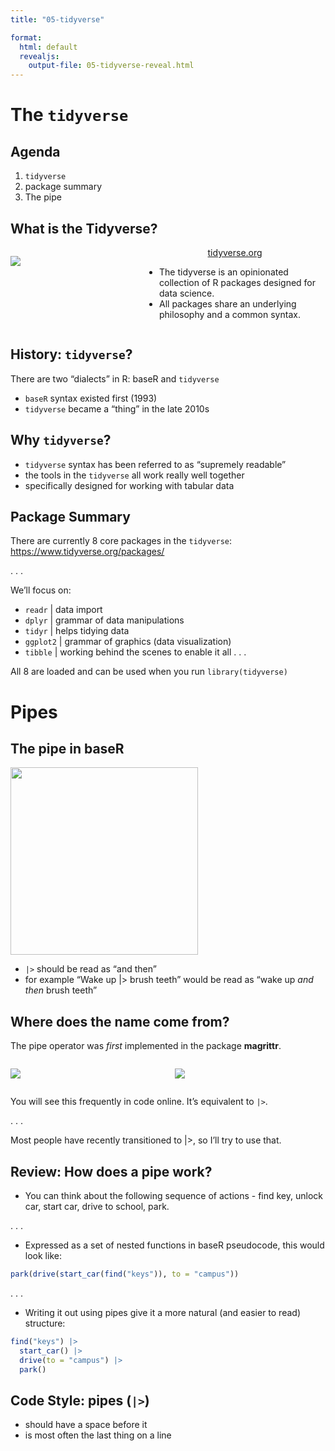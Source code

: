 ```yaml
---
title: "05-tidyverse"

format:
  html: default
  revealjs:
    output-file: 05-tidyverse-reveal.html
---
```


# The `tidyverse` {background-color="#e4282e"}

## Agenda

1.  `tidyverse`
2.  package summary
3.  The pipe

## What is the Tidyverse?

::: columns
::: {.column width="40%"}
![](images/tidyverse.png)
:::

::: {.column width="60%"}
<center><a href="https://www.tidyverse.org/">tidyverse.org</a></center>

-   The tidyverse is an opinionated collection of R packages designed for data science.
-   All packages share an underlying philosophy and a common syntax.
:::
:::

## History: `tidyverse`?

There are two "dialects" in R: baseR and `tidyverse`

-   `baseR` syntax existed first (1993)
-   `tidyverse` became a "thing" in the late 2010s

## Why `tidyverse`?

-   `tidyverse` syntax has been referred to as "supremely readable"
-   the tools in the `tidyverse` all work really well together
-   specifically designed for working with tabular data

## Package Summary

There are currently 8 core packages in the `tidyverse`: <https://www.tidyverse.org/packages/>

. . .

We'll focus on:

-   `readr` \| data import
-   `dplyr` \| grammar of data manipulations
-   `tidyr` \| helps tidying data
-   `ggplot2` \| grammar of graphics (data visualization)
-   `tibble` \| working behind the scenes to enable it all . . .

All 8 are loaded and can be used when you run `library(tidyverse)`

# Pipes {background-color="#e4282e"}

## The pipe in baseR

<p align="center">

<img src="images/baseR_hex.jpeg" width="300" height="300" align="center"/>

</p>

-   `|>` should be read as "and then"
-   for example "Wake up \|\> brush teeth" would be read as "wake up *and then* brush teeth"

## Where does the name come from?

The pipe operator was *first* implemented in the package **magrittr**.

::: columns
::: {.column width="50%"}
![](images/magritte.jpg)
:::

::: {.column width="50%"}
![](images/magrittr.jpg)
:::
:::

You will see this frequently in code online. It's equivalent to `|>`.

. . .

Most people have recently transitioned to \|\>, so I'll try to use that.

## Review: How does a pipe work?

-   You can think about the following sequence of actions - find key, unlock car, start car, drive to school, park.

. . .

-   Expressed as a set of nested functions in baseR pseudocode, this would look like:

```r
park(drive(start_car(find("keys")), to = "campus"))
```

. . .

-   Writing it out using pipes give it a more natural (and easier to read) structure:

```r
find("keys") |>
  start_car() |>
  drive(to = "campus") |>
  park()
```

## Code Style: pipes (`|>`)

-   should have a space before it
-   is most often the last thing on a line
